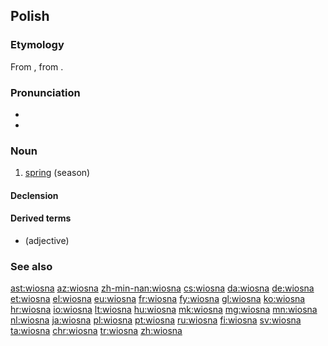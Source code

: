 ==Polish==

===Etymology===
From {{inh|pl|sla-pro|*vesna}}, from {{etyl|ine-pro|pl}}.

===Pronunciation===
* {{pl-IPA-auto}}
* {{audio|pl-wiosna.ogg|audio|lang=pl}}

===Noun===
{{pl-noun|f}}

# [[spring]] (season)

====Declension====
{{pl-decl-noun-f|wio|sn|genp=wiosen}}

====Derived terms====
* {{l|pl|wiosenny}} (adjective)

===See also===
{{table:seasons/pl}}

[[ast:wiosna]]
[[az:wiosna]]
[[zh-min-nan:wiosna]]
[[cs:wiosna]]
[[da:wiosna]]
[[de:wiosna]]
[[et:wiosna]]
[[el:wiosna]]
[[eu:wiosna]]
[[fr:wiosna]]
[[fy:wiosna]]
[[gl:wiosna]]
[[ko:wiosna]]
[[hr:wiosna]]
[[io:wiosna]]
[[lt:wiosna]]
[[hu:wiosna]]
[[mk:wiosna]]
[[mg:wiosna]]
[[mn:wiosna]]
[[nl:wiosna]]
[[ja:wiosna]]
[[pl:wiosna]]
[[pt:wiosna]]
[[ru:wiosna]]
[[fi:wiosna]]
[[sv:wiosna]]
[[ta:wiosna]]
[[chr:wiosna]]
[[tr:wiosna]]
[[zh:wiosna]]